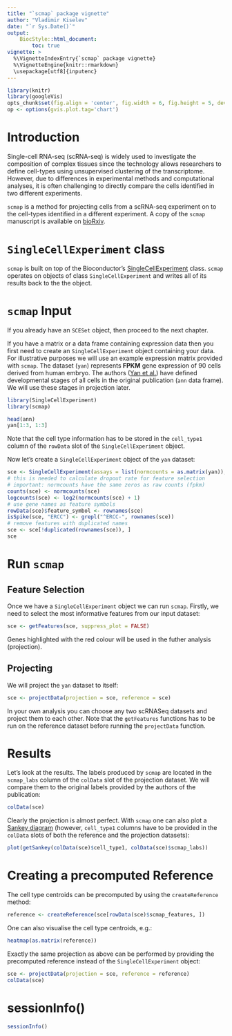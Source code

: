 ```yaml
---
title: "`scmap` package vignette"
author: "Vladimir Kiselev"
date: "`r Sys.Date()`"
output:
    BiocStyle::html_document:
        toc: true
vignette: >
  %\VignetteIndexEntry{`scmap` package vignette}
  %\VignetteEngine{knitr::rmarkdown}
  \usepackage[utf8]{inputenc}
---
```


```r
library(knitr)
library(googleVis)
opts_chunk$set(fig.align = 'center', fig.width = 6, fig.height = 5, dev = 'png')
op <- options(gvis.plot.tag='chart')
```

# Introduction

Single-cell RNA-seq (scRNA-seq) is widely used to investigate the composition of complex tissues since the technology allows researchers to define cell-types using unsupervised clustering of the transcriptome. However, due to differences in experimental methods and computational analyses, it is often challenging to directly compare the cells identified in two different experiments.

`scmap` is a method for projecting cells from a scRNA-seq experiment on to the cell-types identified in a different experiment. A copy of the `scmap` manuscript is available on [bioRxiv](http://doi.org/10.1101/150292).

# `SingleCellExperiment` class

`scmap` is built on top of the Bioconductor’s [SingleCellExperiment](https://bioconductor.org/packages/SingleCellExperiment) class. `scmap` operates on objects of class `SingleCellExperiment` and writes all of its results back to the the object.

# `scmap` Input

If you already have an `SCESet` object, then proceed to the next chapter.

If you have a matrix or a data frame containing expression data then you first need to create an `SingleCellExperiment` object containing your data. For illustrative purposes we will use an example expression matrix provided with `scmap`. The dataset (`yan`) represents __FPKM__ gene expression of 90 cells derived from human embryo. The authors ([Yan et al.](http://dx.doi.org/10.1038/nsmb.2660)) have defined developmental stages of all cells in the original publication (`ann` data frame). We will use these stages in projection later.

```r
library(SingleCellExperiment)
library(scmap)

head(ann)
yan[1:3, 1:3]
```

Note that the cell type information has to be stored in the `cell_type1` column of the `rowData` slot of the `SingleCellExperiment` object.

Now let's create a `SingleCellExperiment` object of the `yan` dataset:
```r
sce <- SingleCellExperiment(assays = list(normcounts = as.matrix(yan)), colData = ann)
# this is needed to calculate dropout rate for feature selection
# important: normcounts have the same zeros as raw counts (fpkm)
counts(sce) <- normcounts(sce)
logcounts(sce) <- log2(normcounts(sce) + 1)
# use gene names as feature symbols
rowData(sce)$feature_symbol <- rownames(sce)
isSpike(sce, "ERCC") <- grepl("^ERCC-", rownames(sce))
# remove features with duplicated names
sce <- sce[!duplicated(rownames(sce)), ]
sce
```

# Run `scmap`

## Feature Selection
Once we have a `SingleCellExperiment` object we can run `scmap`. Firstly, we need to select the most informative features from our input dataset:
```r
sce <- getFeatures(sce, suppress_plot = FALSE)
```

Genes highlighted with the red colour will be used in the futher analysis (projection).

## Projecting

We will project the `yan` dataset to itself:
```r
sce <- projectData(projection = sce, reference = sce)
```

In your own analysis you can choose any two scRNASeq datasets and project them to each other. Note that the `getFeatures` functions has to be run on the reference dataset before running the `projectData` function.

# Results

Let's look at the results. The labels produced by `scmap` are located in the `scmap_labs` column of the `colData` slot of the projection dataset. We will compare them to the original labels provided by the authors of the publication:
```r
colData(sce)
```

Clearly the projection is almost perfect. With `scmap` one can also plot a [Sankey diagram](https://developers.google.com/chart/interactive/docs/gallery/sankey) (however, `cell_type1` columns have to be provided in the `colData` slots of both the reference and the projection datasets):
```r
plot(getSankey(colData(sce)$cell_type1, colData(sce)$scmap_labs))
```


# Creating a precomputed Reference

The cell type centroids can be precomputed by using the `createReference` method:
```r
reference <- createReference(sce[rowData(sce)$scmap_features, ])
```

One can also visualise the cell type centroids, e.g.:
```r
heatmap(as.matrix(reference))
```

Exactly the same projection as above can be performed by providing the precomputed reference instead of the `SingleCellExperiment` object:
```r
sce <- projectData(projection = sce, reference = reference)
colData(sce)
```

# sessionInfo()

```r
sessionInfo()
```

